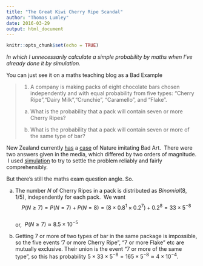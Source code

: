 ```yaml
---
title: "The Great Kiwi Cherry Ripe Scandal"
author: "Thomas Lumley"
date: 2016-03-29
output: html_document
---
```


```r
knitr::opts_chunk$set(echo = TRUE)
```

_In which I unnecessarily calculate a simple probability by maths when I’ve already done it by simulation._

You can just see it on a maths teaching blog as a Bad Example

> 1. A company is making packs of eight chocolate bars chosen independently and with equal probability from five types: “Cherry Ripe","Dairy Milk","Crunchie", "Caramello", and "Flake". 
> 
> (a) What is the probability that a pack will contain seven or more Cherry Ripes?
> 
> (b) What is the probability that a pack will contain seven or more of the same type of bar?

New Zealand currently [has](http://www.stuff.co.nz/business/78315308/cadbury-says-its-random-we-say-its-a-one-in-ten-thousand-lottery) a [case](http://www.stuff.co.nz/national/78298099/cadbury-customers-not-happy-with-favourites-easter-egg) of Nature imitating Bad Art.  There were two answers given in the media, which differed by two orders of magnitude.  I used [simulation](http://rpubs.com/tslumley/166331) to try to settle the problem reliably and fairly comprehensibly.

But there’s still the maths exam question angle. So. 

(a) The number $N$ of Cherry Ripes in a pack is distributed as $Binomial(8,1/5)$, independently for each pack.  We want $$P(N\geq 7)=P(N=7)+P(N=8)= (8\times 0.8^1\times 0.2^7)+0.2^8=33\times 5^{-8}$$  
or,  $P(N\geq 7)\approx 8.5\times 10^{-5}$

(b) Getting 7 or more of two types of bar in the same package is impossible, so the five events ‘7 or more Cherry Ripe”, “7 or more Flake” etc are mutually exclusive. Their union is the event “7 or more of the same type”, so this has probability $5\times 33\times 5^{-8}= 165\times 5^{-8}\approx 4\times 10^{-4}$. 
